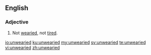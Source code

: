 ==English==

===Adjective===
{{en-adj}}

# Not [[wearied]], not [[tired]].

[[io:unwearied]]
[[ku:unwearied]]
[[my:unwearied]]
[[sv:unwearied]]
[[te:unwearied]]
[[vi:unwearied]]
[[zh:unwearied]]